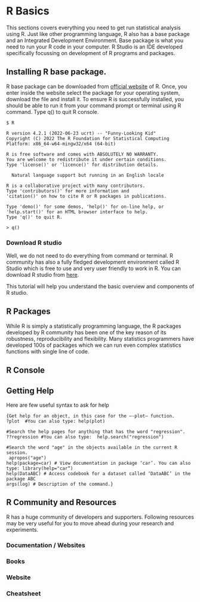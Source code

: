 # R Basics

This sections covers everything you need to get run statistical analysis using R. Just like other programming language, R also has a base package and an Integrated Development Environment. Base package is what you need to run your R code in your computer. R Studio is an IDE developed specifically focussing on development of R programs and packages.

## Installing R base package.

R base package can be downloaded from [official website](https://cran.r-project.org/) of R. Once, you enter inside the website select the package for your operating system, download the file and install it. To ensure R is successfully installed, you should be able to run it from your command prompt or terminal using R command. Type q() to quit R console.

    $ R

    R version 4.2.1 (2022-06-23 ucrt) -- "Funny-Looking Kid"
    Copyright (C) 2022 The R Foundation for Statistical Computing
    Platform: x86_64-w64-mingw32/x64 (64-bit)

    R is free software and comes with ABSOLUTELY NO WARRANTY.
    You are welcome to redistribute it under certain conditions.
    Type 'license()' or 'licence()' for distribution details.

      Natural language support but running in an English locale

    R is a collaborative project with many contributors.
    Type 'contributors()' for more information and
    'citation()' on how to cite R or R packages in publications.

    Type 'demo()' for some demos, 'help()' for on-line help, or
    'help.start()' for an HTML browser interface to help.
    Type 'q()' to quit R.

    > q()

### Download R studio

Well, we do not need to do everything from command or terminal. R community has also a fully fledged development environment called R Studio which is free to use and very user friendly to work in R. You can download R studio from [here](https://posit.co/download/rstudio-desktop/).

This tutorial will help you understand the basic overview and components of R studio.

## R Packages

While R is simply a statistically programming language, the R packages developed by R community has been one of the key reason of its robustness, reproducibility and flexibility. Many statistics programmers have developed 100s of packages which we can run even complex statistics functions with single line of code.

## R Console

## Getting Help

Here are few useful syntax to ask for help

     
    {Get help for an object, in this case for the –-plot– function. 
    ?plot  #You can also type: help(plot)

    #Search the help pages for anything that has the word "regression". 
    ??regression #You can also type:  help.search("regression")

    #Search the word "age" in the objects available in the current R session.
     apropos("age")
    help(package=car) # View documentation in package ‘car’. You can also type: library(help="car“)
    help(DataABC) # Access codebook for a dataset called ‘DataABC’ in the package ABC
    args(log) # Description of the command.}

## R Community and Resources

R has a huge community of developers and supporters. Following resources may be very useful for you to move ahead during your research and experiments.

### Documentation / Websites

### Books

### Website

### Cheatsheet

